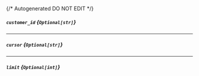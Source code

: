 {/* Autogenerated DO NOT EDIT  */}
##### `customer_id` *{`Optional[str]`}*

---
##### `cursor` *{`Optional[str]`}*

---
##### `limit` *{`Optional[int]`}*

